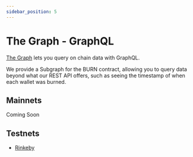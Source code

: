 ```yaml
---
sidebar_position: 5
---
```



# The Graph - GraphQL

[The Graph](https://thegraph.com) lets you query on chain data with GraphQL.

We provide a Subgraph for the BURN contract, allowing you to query data beyond what our REST API offers,
such as seeing the timestamp of when each wallet was burned.

## Mainnets

Coming Soon

## Testnets

- [Rinkeby](https://thegraph.com/hosted-service/subgraph/nikitavr/burn-my-wallet-rinkeby)
